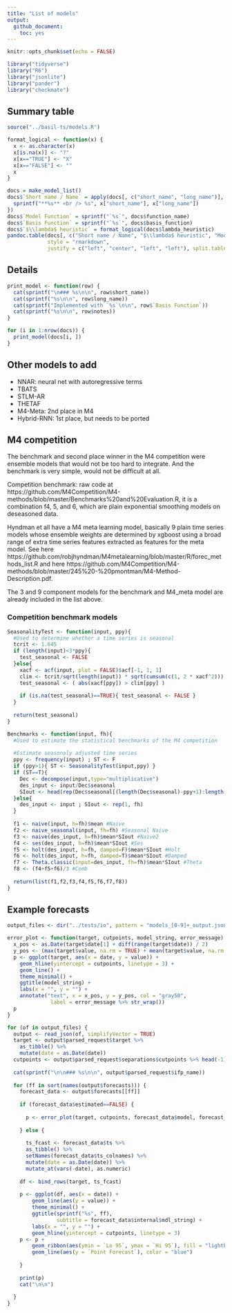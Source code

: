 ```yaml
---
title: "List of models"
output: 
  github_document:
    toc: yes
---
```


```r
knitr::opts_chunk$set(echo = FALSE)

library("tidyverse")
library("R6")
library("jsonlite")
library("pander")
library("checkmate")
```

## Summary table

```r
source("../basil-ts/models.R")

format_logical <- function(x) {
  x <- as.character(x)
  x[is.na(x)] <- "?"
  x[x=="TRUE"] <- "X"
  x[x=="FALSE"] <- ""
  x
}

docs = make_model_list()
docs$`Short name / Name` = apply(docs[, c("short_name", "long_name")], 1, function(x) {
  sprintf("**%s** <br /> %s", x["short_name"], x["long_name"])
})
docs$`Model Function` = sprintf("`%s`", docs$function_name)
docs$`Basis Function` = sprintf("`%s`", docs$basis_function)
docs$`$\\lambda$ heuristic` = format_logical(docs$lambda_heuristic)
pandoc.table(docs[, c("Short name / Name", "$\\lambda$ heuristic", "Model Function", "Basis Function")], 
             style = "rmarkdown",
             justify = c("left", "center", "left", "left"), split.tables = Inf, split.cells = Inf)
```

## Details

```r
print_model <- function(row) {
  cat(sprintf("\n### %s\n\n", row$short_name))
  cat(sprintf("%s\n\n", row$long_name))
  cat(sprintf("Implemented with `%s`\n\n", row$`Basis Function`))
  cat(sprintf("%s\n\n", row$notes))
}

for (i in 1:nrow(docs)) {
  print_model(docs[i, ])
}
```

## Other models to add

- NNAR: neural net with autoregressive terms
- TBATS
- STLM-AR
- THETAF
- M4-Meta: 2nd place in M4
- Hybrid-RNN: 1st place, but needs to be ported

## M4 competition

The benchmark and second place winner in the M4 competition were ensemble models that would not be too hard to integrate. And the benchmark is very simple, would not be difficult at all.

Competition benchmark: raw code at https://github.com/M4Competition/M4-methods/blob/master/Benchmarks%20and%20Evaluation.R, it is a combination f4, 5, and 6, which are plain exponential smoothing models on deseasoned data. 

Hyndman et all have a M4 meta learning model, basically 9 plain time series models whose ensemble weights are determined by xgboost using a broad range of extra time series features extracted as features for the meta model. See here https://github.com/robjhyndman/M4metalearning/blob/master/R/forec_methods_list.R and here https://github.com/M4Competition/M4-methods/blob/master/245%20-%20pmontman/M4-Method-Description.pdf. 

The 3 and 9 component models for the benchmark and M4_meta model are already included in the list above. 

### Competition benchmark models

```r
SeasonalityTest <- function(input, ppy){
  #Used to determine whether a time series is seasonal
  tcrit <- 1.645
  if (length(input)<3*ppy){
    test_seasonal <- FALSE
  }else{
    xacf <- acf(input, plot = FALSE)$acf[-1, 1, 1]
    clim <- tcrit/sqrt(length(input)) * sqrt(cumsum(c(1, 2 * xacf^2)))
    test_seasonal <- ( abs(xacf[ppy]) > clim[ppy] )
    
    if (is.na(test_seasonal)==TRUE){ test_seasonal <- FALSE }
  }
  
  return(test_seasonal)
}

Benchmarks <- function(input, fh){
  #Used to estimate the statistical benchmarks of the M4 competition
  
  #Estimate seasonaly adjusted time series
  ppy <- frequency(input) ; ST <- F
  if (ppy>1){ ST <- SeasonalityTest(input,ppy) }
  if (ST==T){
    Dec <- decompose(input,type="multiplicative")
    des_input <- input/Dec$seasonal
    SIout <- head(rep(Dec$seasonal[(length(Dec$seasonal)-ppy+1):length(Dec$seasonal)], fh), fh)
  }else{
    des_input <- input ; SIout <- rep(1, fh)
  }
  
  f1 <- naive(input, h=fh)$mean #Naive
  f2 <- naive_seasonal(input, fh=fh) #Seasonal Naive
  f3 <- naive(des_input, h=fh)$mean*SIout #Naive2
  f4 <- ses(des_input, h=fh)$mean*SIout #Ses
  f5 <- holt(des_input, h=fh, damped=F)$mean*SIout #Holt
  f6 <- holt(des_input, h=fh, damped=T)$mean*SIout #Damped
  f7 <- Theta.classic(input=des_input, fh=fh)$mean*SIout #Theta
  f8 <- (f4+f5+f6)/3 #Comb
  
  return(list(f1,f2,f3,f4,f5,f6,f7,f8))
}
```

## Example forecasts

```r
output_files <- dir("../tests/io", pattern = "models_[0-9]+_output.json", full.names = TRUE)

error_plot <- function(target, cutpoints, model_string, error_message) {
  x_pos <- as.Date(target$date[1] + diff(range(target$date)) / 2)
  y_pos <- (max(target$value, na.rm = TRUE) + mean(target$value, na.rm = TRUE)) / 2
  p <- ggplot(target, aes(x = date, y = value)) +
    geom_hline(yintercept = cutpoints, linetype = 3) +
    geom_line() +
    theme_minimal() +
    ggtitle(model_string) +
    labs(x = "", y = "") +
    annotate("text", x = x_pos, y = y_pos, col = "gray50",
              label = error_message %>% str_wrap())
  p
}

for (of in output_files) {
  output <- read_json(of, simplifyVector = TRUE)
  target <- output$parsed_request$target %>%
    as_tibble() %>%
    mutate(date = as.Date(date))
  cutpoints <- output$parsed_request$separations$cutpoints %>% head(-1) %>% tail(-1)
  
  cat(sprintf("\n\n### %s\n\n", output$parsed_request$ifp_name))
  
  for (ff in sort(names(output$forecasts))) {
    forecast_data <- output$forecasts[[ff]]
    
    if (forecast_data$estimated==FALSE) {
      
      p <- error_plot(target, cutpoints, forecast_data$model, forecast_data$r_error_message)
      
    } else {
      
      ts_fcast <- forecast_data$ts %>%
      as_tibble() %>%
      setNames(forecast_data$ts_colnames) %>%
      mutate(date = as.Date(date)) %>%
      mutate_at(vars(-date), as.numeric)
    
    df <- bind_rows(target, ts_fcast)
    
    p <- ggplot(df, aes(x = date)) +
        geom_line(aes(y = value)) + 
        theme_minimal() +
        ggtitle(sprintf("%s", ff),
                subtitle = forecast_data$internal$mdl_string) +
        labs(x = "", y = "") +
        geom_hline(yintercept = cutpoints, linetype = 3)
    p <- p + 
        geom_ribbon(aes(ymin = `Lo 95`, ymax = `Hi 95`), fill = "lightblue") +
        geom_line(aes(y = `Point Forecast`), color = "blue")
    
    }
    
    print(p)
    cat("\n\n")
    
  }
}
```

